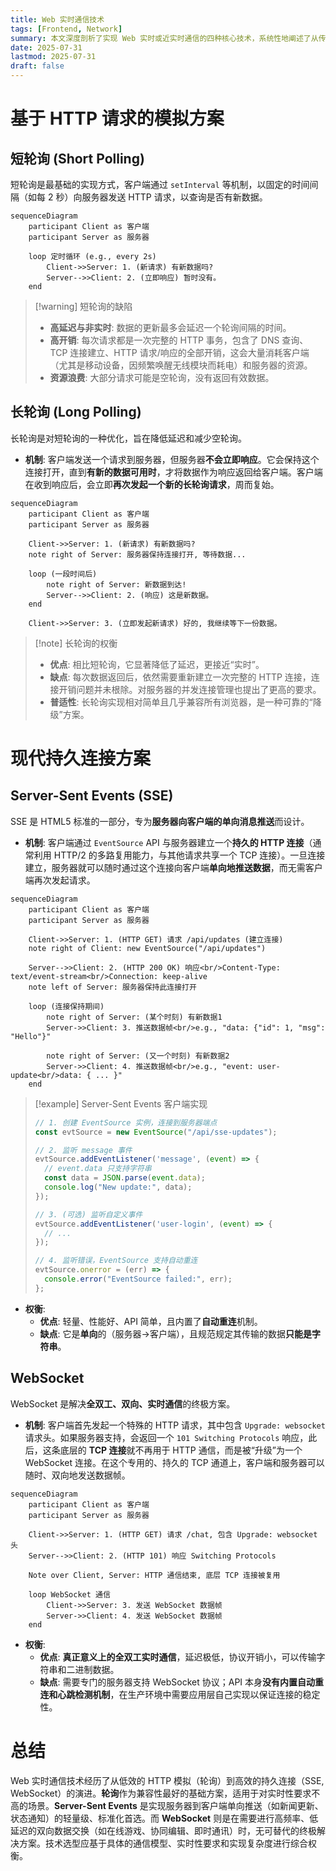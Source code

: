 ```yaml
---
title: Web 实时通信技术
tags: [Frontend, Network]
summary: 本文深度剖析了实现 Web 实时或近实时通信的四种核心技术，系统性地阐述了从传统的短轮询、长轮询，到现代基于持久连接的 Server-Sent Events (SSE) 和 WebSocket 的演进。笔记通过序列图和代码示例，详细对比了每种技术的内部机制、性能开销、通信模型及适用场景。
date: 2025-07-31
lastmod: 2025-07-31
draft: false
---
```

# 基于 HTTP 请求的模拟方案

## 短轮询 (Short Polling)

短轮询是最基础的实现方式，客户端通过 `setInterval` 等机制，以固定的时间间隔（如每 2 秒）向服务器发送 HTTP 请求，以查询是否有新数据。

```mermaid
sequenceDiagram
    participant Client as 客户端
    participant Server as 服务器
    
    loop 定时循环 (e.g., every 2s)
        Client->>Server: 1. (新请求) 有新数据吗?
        Server-->>Client: 2. (立即响应) 暂时没有。
    end
```

> [!warning] 短轮询的缺陷
> - **高延迟与非实时**: 数据的更新最多会延迟一个轮询间隔的时间。
> - **高开销**: 每次请求都是一次完整的 HTTP 事务，包含了 DNS 查询、TCP 连接建立、HTTP 请求/响应的全部开销，这会大量消耗客户端（尤其是移动设备，因频繁唤醒无线模块而耗电）和服务器的资源。
> - **资源浪费**: 大部分请求可能是空轮询，没有返回有效数据。

## 长轮询 (Long Polling)

长轮询是对短轮询的一种优化，旨在降低延迟和减少空轮询。

- **机制**: 客户端发送一个请求到服务器，但服务器**不会立即响应**。它会保持这个连接打开，直到**有新的数据可用时**，才将数据作为响应返回给客户端。客户端在收到响应后，会立即**再次发起一个新的长轮询请求**，周而复始。

```mermaid
sequenceDiagram
    participant Client as 客户端
    participant Server as 服务器

    Client->>Server: 1. (新请求) 有新数据吗?
    note right of Server: 服务器保持连接打开, 等待数据...

    loop (一段时间后)
        note right of Server: 新数据到达!
        Server-->>Client: 2. (响应) 这是新数据。
    end
    
    Client->>Server: 3. (立即发起新请求) 好的, 我继续等下一份数据。
```

> [!note] 长轮询的权衡
> - **优点**: 相比短轮询，它显著降低了延迟，更接近“实时”。
> - **缺点**: 每次数据返回后，依然需要重新建立一次完整的 HTTP 连接，连接开销问题并未根除。对服务器的并发连接管理也提出了更高的要求。
> - **普适性**: 长轮询实现相对简单且几乎兼容所有浏览器，是一种可靠的“降级”方案。

# 现代持久连接方案

## Server-Sent Events (SSE)

SSE 是 HTML5 标准的一部分，专为**服务器向客户端的单向消息推送**而设计。

- **机制**: 客户端通过 `EventSource` API 与服务器建立一个**持久的 HTTP 连接**（通常利用 HTTP/2 的多路复用能力，与其他请求共享一个 TCP 连接）。一旦连接建立，服务器就可以随时通过这个连接向客户端**单向地推送数据**，而无需客户端再次发起请求。

```mermaid
sequenceDiagram
    participant Client as 客户端
    participant Server as 服务器

    Client->>Server: 1. (HTTP GET) 请求 /api/updates (建立连接)
    note right of Client: new EventSource("/api/updates")

    Server-->>Client: 2. (HTTP 200 OK) 响应<br/>Content-Type: text/event-stream<br/>Connection: keep-alive
    note left of Server: 服务器保持此连接打开

    loop (连接保持期间)
        note right of Server: (某个时刻) 有新数据1
        Server->>Client: 3. 推送数据帧<br/>e.g., "data: {"id": 1, "msg": "Hello"}"
        
        note right of Server: (又一个时刻) 有新数据2
        Server->>Client: 4. 推送数据帧<br/>e.g., "event: user-update<br/>data: { ... }"
    end
```

> [!example] Server-Sent Events 客户端实现
> ```js
> // 1. 创建 EventSource 实例，连接到服务器端点
> const evtSource = new EventSource("/api/sse-updates");
> 
> // 2. 监听 message 事件
> evtSource.addEventListener('message', (event) => {
> 	// event.data 只支持字符串
> 	const data = JSON.parse(event.data);
> 	console.log("New update:", data);
> });
> 
> // 3. (可选) 监听自定义事件
> evtSource.addEventListener('user-login', (event) => {
> 	// ...
> });
> 
> // 4. 监听错误，EventSource 支持自动重连
> evtSource.onerror = (err) => {
> 	console.error("EventSource failed:", err);
> };
> ```

- **权衡**:
	- **优点**: 轻量、性能好、API 简单，且内置了**自动重连**机制。
	- **缺点**: 它是**单向**的（服务器→客户端），且规范规定其传输的数据**只能是字符串**。

## WebSocket

WebSocket 是解决**全双工、双向、实时通信**的终极方案。

- **机制**: 客户端首先发起一个特殊的 HTTP 请求，其中包含 `Upgrade: websocket` 请求头。如果服务器支持，会返回一个 `101 Switching Protocols` 响应，此后，这条底层的 **TCP 连接**就不再用于 HTTP 通信，而是被“升级”为一个 WebSocket 连接。在这个专用的、持久的 TCP 通道上，客户端和服务器可以随时、双向地发送数据帧。

```mermaid
sequenceDiagram
    participant Client as 客户端
    participant Server as 服务器

    Client->>Server: 1. (HTTP GET) 请求 /chat, 包含 Upgrade: websocket 头
    Server-->>Client: 2. (HTTP 101) 响应 Switching Protocols

    Note over Client, Server: HTTP 通信结束, 底层 TCP 连接被复用
    
    loop WebSocket 通信
        Client->>Server: 3. 发送 WebSocket 数据帧
        Server->>Client: 4. 发送 WebSocket 数据帧
    end
```



- **权衡**:
	- **优点**: **真正意义上的全双工实时通信**，延迟极低，协议开销小，可以传输字符串和二进制数据。
	- **缺点**: 需要专门的服务器支持 WebSocket 协议；API 本身**没有内置自动重连和心跳检测机制**，在生产环境中需要应用层自己实现以保证连接的稳定性。

# 总结

Web 实时通信技术经历了从低效的 HTTP 模拟（轮询）到高效的持久连接（SSE, WebSocket）的演进。**轮询**作为兼容性最好的基础方案，适用于对实时性要求不高的场景。**Server-Sent Events** 是实现服务器到客户端单向推送（如新闻更新、状态通知）的轻量级、标准化首选。而 **WebSocket** 则是在需要进行高频率、低延迟的双向数据交换（如在线游戏、协同编辑、即时通讯）时，无可替代的终极解决方案。技术选型应基于具体的通信模型、实时性要求和实现复杂度进行综合权衡。